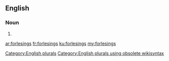 ==English==

===Noun===
{{head|en}}

# {{plural of|forlesing}}

[[Category:English plurals]][[Category:English plurals using obsolete wikisyntax]]

[[ar:forlesings]]
[[fr:forlesings]]
[[ku:forlesings]]
[[my:forlesings]]